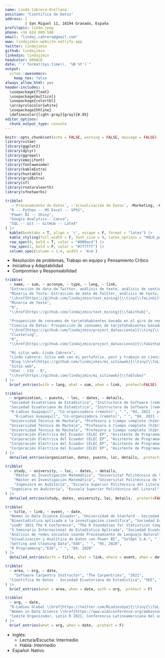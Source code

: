 ```yaml
---
name: Linda Cabrera-Orellana
position: "Científica de Datos"
address: |
         | San Miguel 11, 18194 Granada, España
profilepic: linda.jpeg
phone: +34 624 609 588 
email: "lindaj.cabrera@gmail.com"
www: lindajzmin-website.netlify.app
twitter: lindajzmin
github: lindajzmin
linkedin: lindajzmin
headcolor: 009ACD
date: "`r format(Sys.time(), '%B %Y')`"
output: 
  vitae::awesomecv:
    keep_tex: false
always_allow_html: yes
header-includes: |
  \usepackage{float}
  \usepackage{multicol}
  \usepackage{colortbl}
  \arrayrulecolor{white}
  \usepackage{hhline}
  \definecolor{light-gray}{gray}{0.95}
editor_options: 
  chunk_output_type: console
---
```


```r
knitr::opts_chunk$set(echo = FALSE, warning = FALSE, message = FALSE)
library(vitae)
library(ggplot2)
library(dplyr)
library(ggrepel)
library(emojifont)
library(fontawesome)
library(kableExtra)
library(huxtable)
library(gridExtra)
library(sf)
library(rnaturalearth)
library(sfnetworks)
```


\paragraphstyle{Soy una científica de datos apasionada por la visualización y comunicación de datos. Tengo un background en matemáticas y técnicas cuantitativas para la gestión empresarial. Actualmente soy Instructora de Software en línea en la Sociedad Ecuatoriana de Estadística.}


\section{\faGears Habilidades}

\subsection{Técnicas} 

```r
tribble(
   ~`Procesamiento de Datos`, ~`Visualización de Datos`, ~Marketing, ~Otros,
  "R -- Python -- MS Excel -- SPSS",
  "Power BI -- Shiny",
  "Google Analytics-- Canva",
  "SQL -- Git -- GitHub -- LaTeX"
) |>
  kable(booktabs = T, align = 'c', escape = F, format = "latex") |>
  kable_styling(full_width = F, font_size = 9, latex_options = "HOLD_position") |> 
  row_spec(0, bold = T, color = "#009acd") |> 
  row_spec(1, bold = F, color = "#7f7f7f") |> 
  column_spec(column = 1:4, width = '4cm')
```

\subsection{Blandas}

* Resolución de problemas, Trabajo en equipo y Pensamiento Crítico
* Iniciativa y Adaptabilidad
* Compromiso y Responsabilidad


\section{\faCode Proyectos}

```r
tribble(
  ~ name, ~ sum, ~ acronym, ~ type, ~ lang, ~ link,
  "Extracción de data de Twitter, análisis de texto, análisis de sentimientos y LDA.", 
  "Minería de Texto: Extracción de data de Twitter, análisis de texto, análisis de sentimientos y LDA.",
  "\\href{https://github.com/lindajzmin/text_mining}{\\tiny{\\faLink}}", 
  "Minería de Texto",
  "R",
  "\\href{https://github.com/lindajzmin/text_mining}{\\faGithub}",
  
  "Prospección de consumos de tarjetahabientes basado en el giro de negocio", 
  "Ciencia de Datos: Prospección de consumos de tarjetahabientes basado en el giro de negocio", 
  "\\href{https://github.com/lindajzmin/project_datascience}{\\tiny{\\faLink}}", 
  "Clustering",
  "R",
  "\\href{https://github.com/lindajzmin/project_datascience}{\\faGithub}",

  "Mi sitio web: Linda Cabrera", 
  "Linda Cabrera: Sitio web con mi portafolio, post y trabajo en ciencia de datos y educación", 
  "Blog \\href{https://github.com/lindajzmin/mi_sitioweb}{\\tiny{\\faLink}}", 
  "Sitio web",
  "Html - CSS - R",
  "\\href{https://github.com/lindajzmin/mi_sitioweb}{\\faGlobe}"
) |> 
  brief_entries(with = lang, what = sum, when = link, .protect=FALSE)  
```


\section{\faBriefcase Experiencia Profesional}

```r
tribble(
  ~ organization, ~ puesto, ~ loc, ~ dates, ~ details,
  "Sociedad Ecuatoriana de Estadística", "Instructora de Software (remoto)"," ", "04, 2022 - presente", "Instructora del módulo \\textit{Manejo de Software} del Programa Internacional de Estadística aplicada a la Investigación Científica",
  "Sociedad Ecuatoriana de Estadística", "Instructora de Software (remoto)"," ", "04, 2022 - presente", "Instructora del curso Manipulación de datos con R",
  "R-Ladies Guayaquil", "Co-organizadora (remoto)", " ", "04, 2021 - presente", "Organización de talleres y eventos virtuales para la enseñanza de R y sus aplicaciones.", 
    "R-Ladies Guayaquil", "Co-organizadora (remoto)", " ", "04, 2021 - presente", "Colaboración en la organización de conferencias regionales e internacionales de la comunidad de R.", 
  "Universidad Técnica de Machala", "Profesora a tiempo completo (híbrido)","Machala, EC", "04, 2019 - 09, 2022", "Cátedra de Cálculo y Ecuaciones Diferenciales",
  "Universidad Técnica de Machala", "Profesora a tiempo completo (híbrido)","Machala, EC", "04, 2019 - 09, 2022", "Miembro del Comité de Gestión y Acreditación de la Calidad. Gestión de indicadores.",
  "Universidad Técnica de Machala", "Profesora a tiempo completo (híbrido)","Machala, EC", "04, 2019 - 09, 2022", "Creadora de la fan page de la Carrera de Alimentos y Community Manager. URL:  \\textit{ https://www.facebook.com/alimentosutmach} ",
  "Corporación Eléctrica del Ecuador CELEC EP", "Asistente de Programación y Gestión de la Calidad", "Machala, EC", "04, 2013 - 02, 2017", "Implementación y Responsable del Sistema de Gestión de Calidad ISO 9001-2015.",
  "Corporación Eléctrica del Ecuador CELEC EP", "Asistente de Programación y Gestión de la Calidad", "Machala, EC", "04, 2013 - 02, 2017", "Diseño y desarrollo de reportes, cuadros de mando u otras herramientas para el seguimiento de información estratégica en MS Excel.",
  "Corporación Eléctrica del Ecuador CELEC EP", "Asistente de Programación y Gestión de la Calidad", "Machala, EC", "04, 2013 - 02, 2017", "Gestión de procesos, control y seguimiento de indicadores de la empresa.",
  "Corporación Eléctrica del Ecuador CELEC EP", "Asistente de Programación y Gestión de la Calidad", "Machala, EC", "04, 2013 - 02, 2017", "Optimización del proceso de inventario. Reducción del 30\\% anual del costo de inventarios."
) |> 
  detailed_entries(organization, dates, puesto, loc, details, .protect=FALSE)
```


<!--

\section{\faBookmark Experiencia Enseñando}

```r
tribble(
  ~ organization, ~ puesto, ~ loc, ~ dates, ~ details,
    "Universidad Técnica de Machala", "Profesora universitaria a tiempo completo","Machala, EC", "04, 2019 - 09, 2022", "Cátedra de Estadística, Cálculo y Ecuaciones Diferenciales",
    "Universidad Técnica de Machala", "Profesora universitaria a tiempo completo","Machala, EC", "04, 2019 - 09, 2022", "Miembro del Comité de Gestión y Acreditación de la Calidad. Gestión de indicadores.",
    "Universidad Técnica de Machala", "Profesora universitaria a tiempo completo","Machala, EC", "04, 2019 - 09, 2022", "Community Manager de la Carrera de Alimentos. URL:  \\textit{ https://www.facebook.com/alimentosutmach} ",
  "The Carpentries", "Facilitadora del Taller Control de Versiones con Git", "Virtual", "09, 2022", "Taller realizado por la Semana de la Ciencia de la Universidad Técnica de Machala 2022 avalado por la Maestría de Software.",
  "Sociedad Ecuatoriana de Estadística", "Facilitadora del Curso Manejo de Datos con R", "Virtual", "05, 2022", "Curso de aprobación de 20 horas sincrónicas, 20 estudiantes.",
  "The Carpentries", "Facilitadora del Taller Control de Versiones con Git", "Virtual", "04, 2022", "Taller realizado en streaming para el Festival Latinoamericano de Software Libre Flisol 2022.",
    "Secretaría Técnica del Fideicomiso", "Asesora Financiera", "Quito, EC", "08, 2021 - 11, 2021", "Análisis financieros de los resultados de 23 compañías pertenecientes al Fideicomiso para su liquidación.",
      "Corporación Eléctrica del Ecuador CELEC EP", "Jefa Administrativa-Financiera", "Machala, EC", "04, 2013 - 02, 2017", "Gestión y Control de las áreas de Talento Humano, Servicios Generales, Seguros, Inventarios y Compras.",
  "Corporación Eléctrica del Ecuador CELEC EP", "Jefa Administrativa-Financiera", "Machala, EC", "04, 2013 - 02, 2017", "Reducción de los costos administrativos. Mejora de los procesos de inventarios, talento humano y servicios generales."
) |> 
  detailed_entries(organization, dates, puesto, loc, details, .protect=FALSE)
```

-->

\section{\faUniversity Educación}

```r
tribble(
  ~ study, ~ university, ~ loc, ~ dates, ~ details,
    "Máster en Investigación Matemática", "Universitat Politècnica de València \\& Universitat de València","Valencia, ES", "2017 - 2018", "Herramientas metodológicas en la investigación matemática, Iniciación a la investigación matemàtica, Modelización matemática en la industria, Matemática Aplicada.",
    "Máster en Investigación Matemática", "Universitat Politècnica de València \\& Universitat de València","Valencia, ES", "2017 - 2018", "TFM: Algoritmos matemáticos para el tratamiento de señales financieras. URL: \\textit{http://hdl.handle.net/10251/111119}",
    "Ingeniera en Auditoría", "Escuela Superior Politécnica del Litoral", "Guayaquil, EC", "2009 - 2014", "Métodos cuantitativos 1-3, Matemáticas Financieras, Estadística Inferencial, Muestreo y Diseño de Cuestionarios, Administración Financiera, Base de Datos para Auditores, Muestreo y Análisis Multivariado, Ingeniería de la Calidad, Auditoría Operacional, Auditoría Aplic. Informáticas, entre 34 asignaturas.",
  "Ingeniera en Auditoría", "Escuela Superior Politécnica del Litoral", "Guayaquil, EC", "2009 - 2014", "Tesis: Diseño de un sistema de gestión por procesos, aplicado a una empresa dedicada a la rectificación de motores. URL: \\textit{http://www.dspace.espol.edu.ec/xmlui/handle/123456789/39500}"
) |> 
  detailed_entries(study, dates, university, loc, details, .protect=FALSE)
```



<!--

\section{\faUniversity Educación}

```r
tribble(
  ~ study, ~ university, ~ loc, ~ dates, ~ details,
    "Máster en Investigación Matemática", "Universitat Politècnica de València \\& Universitat de València","Valencia, ES", "2017 - 2018", "Herramientas metodológicas en la investigación matemática, Iniciación a la investigación matemàtica, Modelización matemática en la industria, Matemática Aplicada.",
    "Máster en Investigación Matemática", "Universitat Politècnica de València \\& Universitat de València","Valencia, ES", "2017 - 2018", "TFM: Algoritmos matemáticos para el tratamiento de señales financieras. URL: \\textit{http://hdl.handle.net/10251/111119}",
  "Ingeniera en Auditoría", "Escuela Superior Politécnica del Litoral", "Guayaquil, EC", "2009 - 2014", "Métodos cuantitativos 1-3, Matemáticas Financieras, Estadística Inferencial, Muestreo y Diseño de Cuestionarios, Administración Financiera, Base de Datos para Auditores, Muestreo y Análisis Multivariado, Ingeniería de la Calidad, Auditoría Operacional, Auditoría Aplic. Informáticas, entre 34 asignaturas.",
  "Ingeniera en Auditoría", "Escuela Superior Politécnica del Litoral", "Guayaquil, EC", "2009 - 2014", "Tesis: Diseño de un sistema de gestión por procesos, aplicado a una empresa dedicada a la rectificación de motores. URL: \\textit{http://www.dspace.espol.edu.ec/xmlui/handle/123456789/39500}",
) |> 
  detailed_entries(study, dates, university, loc, details, .protect=FALSE)
```

-->


\subsection{\faLightbulbO Cursos}

```r
tribble(
  ~ title, ~ link, ~ event, ~ date,
  "Women in Data Science Ecuador", "Universidad de Stanford - Sociedad Ecuatoriana de Estadística", " ", "04, 2022",
  "Bioestadística aplicada a la investigación científica", "Sociedad Ecuatoriana de Estadística", " ", "02, 2022",
  "useR! 2021 The R Conference", "The R Foundation for Statistical Computing c/o Institute for Statistics and Mathematics", " ", "07, 2021",
  "X Seminario Internacional de Estadística Aplicada", "Sociedad Ecuatoriana de Estadística", " ", "05, 2021",
  "Análisis de redes sociales usando Procesamiento de Lenguaje Natural", "Sociedad Ecuatoriana de Estadística", " ", "01, 2021",
  "Visualización y Analítica de Datos con Power BI", "SolOpt S.A.", " ", "07, 2020",
  "Getting and Cleaning Data","EdX", " ", "05, 2020",
  "R Programming","EdX", " ", "04, 2020"
) |> 
  detailed_entries(with = title, what = link, where = event, when = date, .protect=FALSE)  
```



\section{\faCertificate Certificaciones}

```r
tribble(
  ~ area, ~ org, ~ date,
    "Software Carpentry Instructor", "The Carpentries", "2021",
  "Científica de Datos - Sociedad Ecuatoriana de Estadística", "SEE", "2021"
) |> 
  brief_entries(what = area, when = date, with = org, .protect = F)
```


\section{\faUser Membresías}

```r
tribble(
  ~ org, ~ date,
  "R-Ladies Global \\href{https://twitter.com/RLadiesGye}{\\tiny{\\faLink}}", "desde 2021",
  "Women in Data Science \\href{https://www.widsconference.org/ambassadors-2022.html}{\\tiny{\\faLink}}", "desde 2022",
  "Comité Organizador, Latin R 2021, Conferencia Latinoamericana del uso de R", "2021"
) |> 
  brief_entries(what = org, when = date, .protect = F)
```


\section{\faLanguage Idiomas}

* Inglés: 
   - Lectura/Escucha: Intermedio
   - Habla: Intermedio

* Español: Nativo


